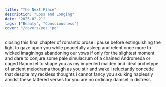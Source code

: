 ```yaml
---
title: "The Next Place"
description: "Loss and Longing"
date: "2025-02-21"
tags: ["Beauty", "Consciousness"]
cover: "/covers/yes.jpg"
---
```


closing this final chapter
of romantic prose
i pause before extinguishing the light
to gaze upon you while peacefully asleep
and relent once more to wicked imaginings
abandoning our vows
if only for the slightest moment
and dare to conjure
some pale simulacrum
of a chained Andromeda
or caged Rapunzel
to shape you as my imperiled maiden
and ideal archetype of ancient melodrama
though as you stir and wake
i reluctantly concede that
despite my reckless thoughts
i cannot fancy you skulking haplessly
amidst these tattered verses
for you are no ordinary
damsel in distress
